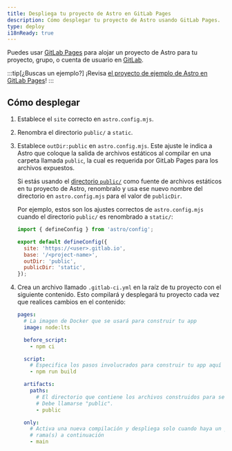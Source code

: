 ```yaml
---
title: Despliega tu proyecto de Astro en GitLab Pages
description: Cómo desplegar tu proyecto de Astro usando GitLab Pages.
type: deploy
i18nReady: true
---
```


Puedes usar [GitLab Pages](https://pages.gitlab.io/) para alojar un proyecto de Astro para tu proyecto, grupo, o cuenta de usuario en [GitLab](https://about.gitlab.com/).

:::tip[¿Buscas un ejemplo?]
¡Revisa [el proyecto de ejemplo de Astro en GitLab Pages](https://gitlab.com/pages/astro)!
:::

## Cómo desplegar

1. Establece el `site` correcto en `astro.config.mjs`.
2. Renombra el directorio `public/` a `static`.
3. Establece `outDir:public` en `astro.config.mjs`. Este ajuste le indica a Astro que coloque la salida de archivos estáticos al compilar en una carpeta llamada `public`, la cual es requerida por GitLab Pages para los archivos expuestos.

   Si estás usando el [directorio `public/`](/es/core-concepts/project-structure/#public) como fuente de archivos estáticos en tu proyecto de Astro, renombralo y usa ese nuevo nombre del directorio en `astro.config.mjs` para el valor de `publicDir`.

   Por ejemplo, estos son los ajustes correctos de `astro.config.mjs` cuando el directorio `public/` es renombrado a `static/`:

   ```js
   import { defineConfig } from 'astro/config';

   export default defineConfig({
     site: 'https://<user>.gitlab.io',
     base: '/<project-name>',
     outDir: 'public',
     publicDir: 'static',
   });
   ```

4. Crea un archivo llamado `.gitlab-ci.yml` en la raíz de tu proyecto con el siguiente contenido. Esto compilará y desplegará tu proyecto cada vez que realices cambios en el contenido:

   ```yaml
   pages:
     # La imagen de Docker que se usará para construir tu app
     image: node:lts

     before_script:
       - npm ci

     script:
       # Especifica los pasos involucrados para construir tu app aquí
       - npm run build

     artifacts:
       paths:
         # El directorio que contiene los archivos construidos para ser publicados.
         # Debe llamarse "public".
         - public

     only:
       # Activa una nueva compilación y despliega solo cuando haya un push a la
       # rama(s) a continuación
       - main
   ```
